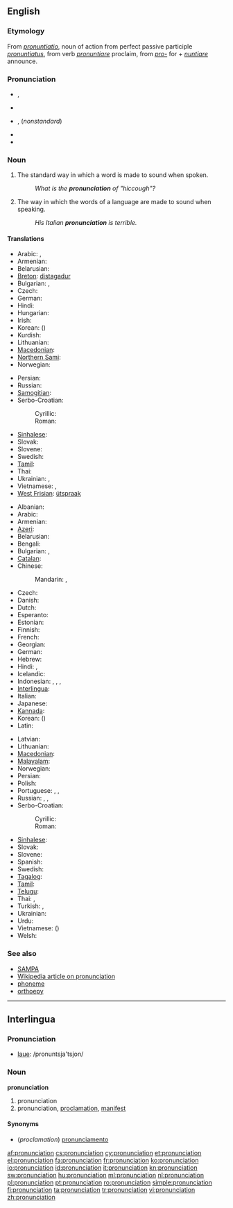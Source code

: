 {{wikipedia}}
{{selfref|See also [[Wiktionary:Pronunciation key|Wiktionary's pronunciation key]]}}
==English==

===Etymology===
From {{etyl|la}} ''[[pronuntiatio]]'', noun of action from perfect passive participle ''[[pronuntiatus]]'', from verb ''[[pronuntiare]]'' proclaim, from ''[[pro-]]'' for + ''[[nuntiare]]'' announce.

===Pronunciation===
* {{IPA|/pɹəˌnʌnsiˈeɪʃən/}}, {{SAMPA|/pr@%nVnsi"eIS@n/}}
* {{audio|en-us-pronunciation.ogg|Audio (US)}}
* {{IPA|/pɹəˌnaʊnsiˈeɪʃən/}}, {{SAMPA|/pr@%naUnsi"eIS@n/}} (''nonstandard'')
* {{rhymes|eɪʃǝn}}
* {{hyphenation|pro|nun|ci|a|tion}}

===Noun===
{{en-noun|s|-}}

# {{countable}} The standard way in which a word is made to sound when spoken.
#: ''What is the '''pronunciation''' of "hiccough"?''
# {{uncountable}} The way in which the words of a language are made to sound when speaking.
#: ''His Italian '''pronunciation''' is terrible.''

====Translations====
{{trans-top|standard sound of a word}}
* Arabic: {{t|ar|نطق|m|tr=nuTq}},  {{t|ar|لفظ|m|tr=lafZ}}
* Armenian: {{t|hy|արտասանություն|tr=artasanut'yun|sc=Armn}}
* Belarusian: {{t|be|вымаўленне|n|tr=vymaŭlénne|xs=Belarusian}}
* [[Breton]]: [[distagadur]] {{m}}
* Bulgarian: {{t+|bg|произношение|n|tr=proiznošénie}},  {{t+|bg|изговор|m|tr=ízgovor}}
* Czech: {{t+|cs|výslovnost|f}}
* German: {{t|de|Aussprache|f}}
* Hindi: {{t|hi|उच्चारण|tr=uccāraṇ|sc=Deva}}
* Hungarian: {{t+|hu|kiejtés}}
* Irish: {{t|ga|fuaimniú|m|xs=Irish}}
* Korean: {{t+|ko|발음|tr=bareum|sc=Hang}} ({{t|ko|發音|sc=Kore}})
* Kurdish: {{ku-Arab|[[گۆ کردن]]}}
* Lithuanian: {{t+|lt|tarimas|m|xs=Lithuanian}}
* [[Macedonian]]: {{t-|mk|изговор|m|tr=ízgovor}}
* [[Northern Sami]]: {{tø|se|báhkkodit}}
* Norwegian: {{t+|no|uttale|m}}
{{trans-mid}}
* Persian: {{t|fa|تلفظ|tr=talaffoz|sc=fa-Arab}}
* Russian: {{t|ru|произношение|n|sc=Cyrl|tr=proiznošénije}} 
* [[Samogitian]]: {{tø|bat-smg|tarėms}}
* Serbo-Croatian: 
*: Cyrillic: {{t|sh|изговор|alt=и̏згово̄р|m|sc=Cyrl}}
*: Roman: {{t|sh|izgovor|alt=ȉzgovōr|m}}
* [[Sinhalese]]: {{t|si|උච්චාරණය|sc=Sinh}}
* Slovak: {{t|sk|výslovnosť|f}}
* Slovene: {{t+|sl|izgovorjava|alt=izgovorjáva|f}}
* Swedish: {{t|sv|uttal|n}}
* [[Tamil]]: {{t|ta|உச்சரிப்பு|tr=uccharippu|sc=Taml}}
* Thai: {{t|th|การออกเสียง|tr=gaan-òk sĭang|sc=Thai}}
* Ukrainian: {{t|uk|вимова|f|tr=vymóva|xs=Ukrainian}},  {{t|uk|вимовляння|tr=vymovljánnja|xs=Ukrainian}}
* Vietnamese: {{t|vi|cách phát âm|xs=Vietnamese}},  {{t|vi|cách đọc|xs=Vietnamese}}
* [[West Frisian]]: [[útspraak]]
{{trans-bottom}}

{{trans-top|way in which words are pronounced}}
* Albanian: {{t|sq|shqiptim|m}}
* Arabic: {{t|ar|لفظ|m|tr=lafZ|sc=Arab}}
* Armenian: {{t|hy|արտասանություն|tr=artasanut'yun|sc=Armn}}
* [[Azeri]]: {{t|az|tələffüz}}
* Belarusian: {{t|be|вымаўленне|n|tr=vymaŭlénne|sc=Cyrl}}
* Bengali: {{t|bn|উচ্চারণ|tr=uccāraṇ|sc=Beng}}
* Bulgarian: {{t|bg|произношение|n|tr=proiznošénie|sc=Cyrl}}, {{t|bg|изговор|m|tr=ízgovor|sc=Cyrl}}
* [[Catalan]]: {{t-|ca|pronunciació|f}}
* Chinese:
*: Mandarin: {{t-|cmn|發音|sc=Hani}},  {{t-|cmn|发音|tr=fāyīn|sc=Hani}}
* Czech: {{t|cs|výslovnost|f}}
* Danish: {{t+|da|udtale}}
* Dutch: {{t+|nl|uitspraak|f}}
* Esperanto: {{t+|eo|prononco|xs=Esperanto}}
* Estonian: {{t|et|hääldus}}
* Finnish: {{t+|fi|ääntämys}}
* French: {{t+|fr|prononciation|f}}
* Georgian: {{t|ka|გამოთქმას|tr=gamot’k’mas|sc=Geor}}
* German: {{t+|de|Aussprache|f}}
* Hebrew: {{t|he|ביטוי|m|tr=bituy}}
* Hindi: {{t|hi|उच्चारण|tr=uccāraṇ|sc=Deva}}, {{t|hi|अनुलेखन|tr=anulēkhan|sc=Deva}}
* Icelandic: {{t+|is|framburður|m}}
* Indonesian: {{t|id|lafal}}, {{t|id|cara baca}}, {{t|id|ucapan}}, {{t|id|pengucapan}}
* [[Interlingua]]: {{t-|ia|pronunciation|xs=Interlingua}}
* Italian: {{t+|it|pronuncia|f}}
* Japanese: {{t-|ja|発音|tr=はつおん, hatsuon}}
* [[Kannada]]: {{t|kn|ಉಚ್ಚಾರಣೆ|tr=uccāraṇe|sc=Knda}}
* Korean: {{t+|ko|발음|tr=bareum|sc=Hang}} ({{t|ko|發音|sc=Kore}})
* Latin: {{t-|la|pronuntiatio|f|alt=prōnuntiātiō}}
{{trans-mid}}
* Latvian: {{t|lv|izruna}}
* Lithuanian: {{t|lt|tarimas|m}}
* [[Macedonian]]: {{t|mk|изговор|m|tr=ízgovor|sc=Cyrl}}
* [[Malayalam]]: {{t|ml|ഉച്ചാരണം|tr=uccāraṇaṁ|sc=Mlym}}
* Norwegian: {{t|no|uttale|m}}
* Persian: {{t|fa|تلفظ|tr=talaffoz|sc=fa-Arab}}
* Polish: {{t+|pl|wymowa|f}}
* Portuguese: {{t|pt|pronúncia}}, {{t|pt|pronunciação|f}}, {{t|pt|prolação|f}}
* Russian: {{t|ru|произношение|n|sc=Cyrl|tr=proiznošénije}},  {{t|ru|выговор|m|tr=výgovor}},  {{t+|ru|акцент|m|tr=akcént}}
* Serbo-Croatian: 
*: Cyrillic: {{t|sh|изговор|alt=и̏згово̄р|m|sc=Cyrl}}
*: Roman: {{t|sh|izgovor|alt=ȉzgovōr|m}}
* [[Sinhalese]]: {{t|si|උච්චාරණය|sc=Sinh}}
* Slovak: {{t|sk|výslovnosť|f}}
* Slovene: {{t+|sl|izgovorjava|alt=izgovorjáva|f}}
* Spanish: {{t+|es|pronunciación|f}}
* Swedish: {{t+|sv|uttal}}
* [[Tagalog]]: {{t|tl|pagbigkas}}
* [[Tamil]]: {{t|ta|உச்சரிப்பு|tr=uccharippu|sc=Taml}}
* [[Telugu]]: {{t|te|ఉచ్ఛారణ|tr=ucchāraṇa|sc=Telu}}
* Thai: {{t|th|เสียงอ่าน|tr=sĭang-àan|sc=Thai}}, {{t|th|การออกเสียง|tr=gaan-òk sĭang|sc=Thai}}
* Turkish: {{t|tr|sesletim}}, {{t|tr|telaffuz}}
* Ukrainian: {{t|uk|вимова|f|tr=vymóva|sc=Cyrl}}
* Urdu: {{t|ur|تلفظ|tr=talaffoz|sc=ur-Arab}}
* Vietnamese: {{t|vi|phát âm}} ({{t|vi|發音}})
* Welsh: {{t+|cy|cynaniad|xs=Welsh}}
{{trans-bottom}}

===See also===
* [[SAMPA]]
* [[w:pronunciation|Wikipedia article on pronunciation]]
* [[phoneme]]
* [[orthoepy]]

----

==Interlingua==

===Pronunciation===
* [[laue]]: /pronuntsja'tsjon/

===Noun===
'''pronunciation'''

# pronunciation
# pronunciation, [[proclamation]], [[manifest]]

====Synonyms====
* (''proclamation'') [[pronunciamento]]

[[af:pronunciation]]
[[cs:pronunciation]]
[[cy:pronunciation]]
[[et:pronunciation]]
[[el:pronunciation]]
[[fa:pronunciation]]
[[fr:pronunciation]]
[[ko:pronunciation]]
[[io:pronunciation]]
[[id:pronunciation]]
[[it:pronunciation]]
[[kn:pronunciation]]
[[sw:pronunciation]]
[[hu:pronunciation]]
[[ml:pronunciation]]
[[nl:pronunciation]]
[[pl:pronunciation]]
[[pt:pronunciation]]
[[ro:pronunciation]]
[[simple:pronunciation]]
[[fi:pronunciation]]
[[ta:pronunciation]]
[[tr:pronunciation]]
[[vi:pronunciation]]
[[zh:pronunciation]]